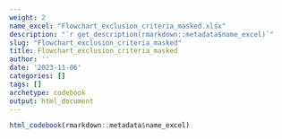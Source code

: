 ```yaml
---
weight: 2
name_excel: "Flowchart_exclusion_criteria_masked.xlsx"
description: "`r get_description(rmarkdown::metadata$name_excel)`"
slug: "Flowchart_exclusion_criteria_masked"
title: Flowchart_exclusion_criteria_masked
author: ''
date: '2023-11-06'
categories: []
tags: []
archetype: codebook
output: html_document
---
```


```r
html_codebook(rmarkdown::metadata$name_excel)
```
